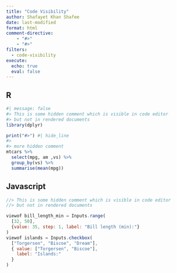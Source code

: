 ```yaml
---
title: "Code Visibility"
author: Shafayet Khan Shafee
date: last-modified
format: html
comment-directive: 
    - "#>"
    - "#>"
filters: 
  - code-visibility
execute: 
  echo: true
  eval: false
---
```


## R

```r
#| message: false
#> This is some hidden comment which is visible in code editor
#> but not in rendered documents
library(dplyr) 

print("#>") #| hide_line
#>
#> more hidden comment
mtcars %>% 
  select(mpg, am ,vs) %>% 
  group_by(vs) %>% 
  summarise(mean(mpg))
```

## Javascript

```js
//> This is some hidden comment which is visible in code editor
//> but not in rendered documents

viewof bill_length_min = Inputs.range(
  [32, 50], 
  {value: 35, step: 1, label: "Bill length (min):"}
)
viewof islands = Inputs.checkbox(
  ["Torgersen", "Biscoe", "Dream"], 
  { value: ["Torgersen", "Biscoe"], 
    label: "Islands:"
  }
)
```

